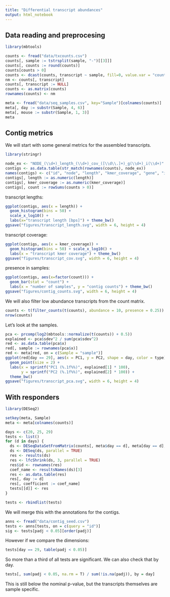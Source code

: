 ```yaml
---
title: "Differential transcript abundances"
output: html_notebook
---
```


## Data reading and preprocesing

```r
library(mbtools)

counts <- fread("data/txcounts.csv")
counts[, sample := tstrsplit(sample, "-")[[3]]]
counts[, counts := round(counts)]
counts[counts > 0]
counts <- dcast(counts, transcript ~ sample, fill=0, value.var = "counts")
nm <- counts[, transcript]
counts[, transcript := NULL]
counts <- as.matrix(counts)
rownames(counts) <- nm

meta <- fread("data/seq_samples.csv", key="Sample")[colnames(counts)]
meta[, day := substr(Sample, 4, 6)]
meta[, mouse := substr(Sample, 1, 3)]
meta
```

## Contig metrics

We will start with some general metrics for the assembled transcripts.

```r
library(stringr)

node_ex <- "NODE_(\\d+)_length_(\\d+)_cov_([\\d\\.]+)_g(\\d+)_i(\\d+)"
contigs <- as.data.table(str_match(rownames(counts), node_ex))
names(contigs) <- c("id", "node", "length", "kmer_coverage", "gene", "isoform")
contigs[, length := as.numeric(length)]
contigs[, kmer_coverage := as.numeric(kmer_coverage)]
contigs[, count := rowSums(counts > 0)]
```

transcript lengths:

```r
ggplot(contigs, aes(x = length)) + 
  geom_histogram(bins = 50) + 
  scale_x_log10() + 
  labs(x="transcript length [bps]") + theme_bw()
ggsave("figures/transcript_length.svg", width = 6, height = 4)
```

transcript coverage:

```r
ggplot(contigs, aes(x = kmer_coverage)) + 
  geom_histogram(bins = 50) + scale_x_log10() + 
  labs(x = "transcript kmer coverage") + theme_bw()
ggsave("figures/transcript_cov.svg", width = 6, height = 4)
```

presence in samples:

```r
ggplot(contigs, aes(x=factor(count))) + 
  geom_bar(stat = "count") + 
  labs(x = "number of samples", y = "contig counts") + theme_bw()
ggsave("figures/contig_counts.svg", width = 6, height = 4)
```

We will also filter low abundance transcripts from the count matrix.

```r
counts <- t(filter_counts(t(counts), abundance = 10, presence = 0.25))
nrow(counts)
```

Let's look at the samples.

```r
pca <- prcomp(log2(mbtools::normalize(t(counts)) + 0.5))
explained <- pca$sdev^2 / sum(pca$sdev^2)
red <- as.data.table(pca$x)
red[, sample := rownames(pca$x)]
red <- meta[red, on = c(Sample = "sample")]
ggplot(red[day == 29], aes(x = PC1, y = PC2, shape = day, color = type)) + 
  geom_point(size = 2) +
  labs(x = sprintf("PC1 (%.1f%%)", explained[1] * 100), 
       y = sprintf("PC2 (%.1f%%)", explained[2] * 100)) +
  theme_bw()
ggsave("figures/transcript_pca.svg", width = 6, height = 4)
```

## With responders

```r
library(DESeq2)

setkey(meta, Sample)
meta <- meta[colnames(counts)]

days <- c(20, 25, 29) 
tests <- list()
for (d in days) {
  ds <- DESeqDataSetFromMatrix(counts[, meta$day == d], meta[day == d], ~ RIN + type)
  ds <- DESeq(ds, parallel = TRUE)
  res <- results(ds)
  res <- lfcShrink(ds, 3, parallel = TRUE)
  res$id <- rownames(res)
  coef_name <- resultsNames(ds)[3]
  res <- as.data.table(res)
  res[, day := d]
  res[, coefficient := coef_name]
  tests[[d]] <- res
}

tests <- rbindlist(tests)
```

We will merge this with the annotations for the contigs.

```r
anns <- fread("data/contig_seed.csv")
tests <- anns[tests, on = c(query = "id")]
sig <- tests[padj < 0.05][order(padj)]
```

However if we compare the dimensions:

```r
tests[day == 29, table(padj < 0.05)]
```

So more than a third of all tests are significant. We can also check that by day.

```r
tests[, sum(padj < 0.05, na.rm = T) / sum(!is.na(padj)), by = day]
```

This is still below the nominal p-value, but the transcripts themselves are sample specific. 